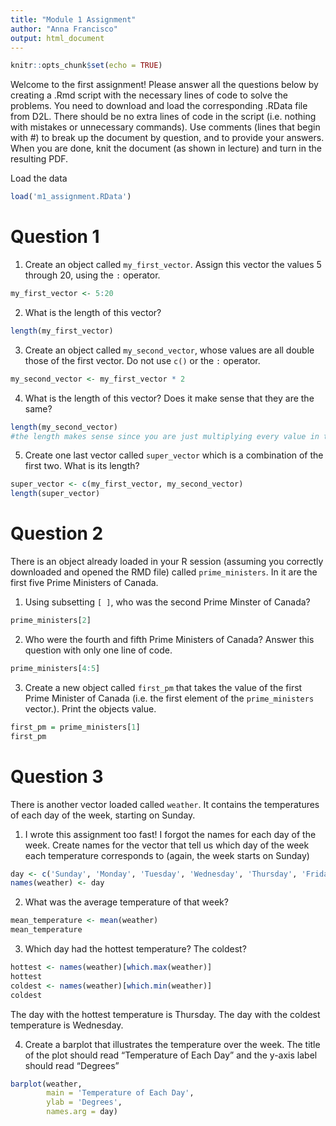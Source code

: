 ```yaml
---
title: "Module 1 Assignment"
author: "Anna Francisco"
output: html_document
---
```


```r
knitr::opts_chunk$set(echo = TRUE)
```

Welcome to the first assignment! Please answer all the questions below by creating a .Rmd script with the necessary lines of code to solve the problems. You need to download and load the corresponding .RData file from D2L. There should be no extra lines of code in the script (i.e. nothing with mistakes or unnecessary commands). Use comments (lines that begin with #) to break up the document by question, and to provide your answers. When you are done, knit the document (as shown in lecture) and turn in the resulting PDF.

Load the data

```r
load('m1_assignment.RData')
```


# Question 1

1. Create an object called `my_first_vector`. Assign this vector the values 5 through 20, using the `:` operator.

```r
my_first_vector <- 5:20
```

2. What is the length of this vector?

```r
length(my_first_vector)
```


3. Create an object called `my_second_vector`, whose values are all double those of the first vector. Do not use `c()` or the `:` operator. 
```r
my_second_vector <- my_first_vector * 2
```
4. What is the length of this vector? Does it make sense that they are the same?
```r
length(my_second_vector)
#the length makes sense since you are just multiplying every value in the vector by 2, so the length doesn't change
```
5. Create one last vector called `super_vector` which is a combination of the first two. What is its length?
```r
super_vector <- c(my_first_vector, my_second_vector)
length(super_vector)
```

# Question 2

There is an object already loaded in your R session (assuming you correctly downloaded and opened the RMD file) called `prime_ministers `. In it are the first five Prime Ministers of Canada.

1. Using subsetting `[ ]`, who was the second Prime Minster of Canada?
```r
prime_ministers[2]
```
2. Who were the fourth and fifth Prime Ministers of Canada? Answer this question with only one line of code.
```r
prime_ministers[4:5]
```
3. Create a new object called `first_pm` that takes the value of the first Prime Minister of Canada (i.e. the first element of the `prime_ministers` vector.). Print the objects value.
```r
first_pm = prime_ministers[1]
first_pm
```

# Question 3

There is another vector loaded called `weather`. It contains the temperatures of each day of the week, starting on Sunday.

1. I wrote this assignment too fast! I forgot the names for each day of the week. Create names for the vector that tell us which day of the week each temperature corresponds to (again, the week starts on Sunday)
```r
day <- c('Sunday', 'Monday', 'Tuesday', 'Wednesday', 'Thursday', 'Friday', 'Saturday')
names(weather) <- day
```
2. What was the average temperature of that week?
```r
mean_temperature <- mean(weather)
mean_temperature
```
3. Which day had the hottest temperature? The coldest?
```r
hottest <- names(weather)[which.max(weather)]
hottest
coldest <- names(weather)[which.min(weather)]
coldest
```

The day with the hottest temperature is Thursday. The day with the coldest temperature is Wednesday.

4. Create a barplot that illustrates the temperature over the week. The title of the plot should read "Temperature of Each Day" and the y-axis label should read "Degrees"

```r
barplot(weather, 
        main = 'Temperature of Each Day', 
        ylab = 'Degrees',
        names.arg = day)
```

